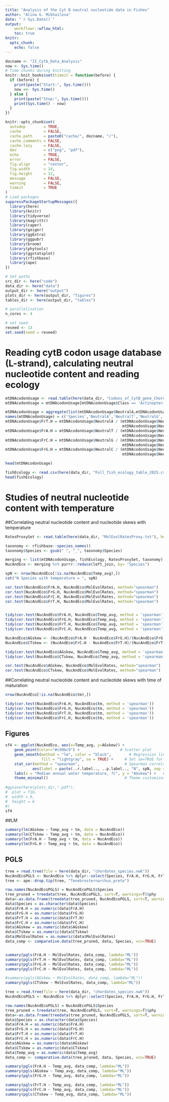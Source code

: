 ```yaml
---
title: "Analysis of the Cyt B neutral nucleotide data in Fishes"
author: "Alina G. Mikhailova"
date: "`r Sys.Date()`"
output:
    workflowr::wflow_html:
    toc: true
knitr:
  opts_chunk:
    echo: false
---
```


```r
docname <- "II_Cytb_Data_Analysis"
now <- Sys.time()
# Time chunks during knitting
knitr::knit_hooks$set(timeit = function(before) {
  if (before) {
    print(paste("Start:", Sys.time()))
    now <<- Sys.time()
  } else {
    print(paste("Stop:", Sys.time()))
    print(Sys.time() - now)
  }
})

knitr::opts_chunk$set(
  autodep        = TRUE,
  cache          = FALSE,
  cache.path     = paste0("cache/", docname, "/"),
  cache.comments = FALSE,
  cache.lazy     = FALSE,
  dev            = c("png", "pdf"),
  echo           = TRUE,
  error          = FALSE,
  fig.align      = "center",
  fig.width      = 14,
  fig.height     = 12,
  message        = FALSE,
  warning        = FALSE,
  timeit         = TRUE
)
# Load packages
suppressPackageStartupMessages({
  library(here)
  library(knitr)
  library(tidyverse)
  library(magrittr)
  library(caper)
  library(geiger)
  library(ggExtra)
  library(ggpubr)
  library(broom)
  library(phytools)
  library(ggstatsplot)
  library(rfishbase)
  library(ape)
})

# Set paths
src_dir <- here("code")
data_dir <- here("data")
output_dir <- here("output")
plots_dir <- here(output_dir, "figures")
tables_dir <- here(output_dir, "tables")

# parallelisation
n_cores <- 4

# set seed
reseed <- 13
set.seed(seed = reseed)
```

# Reading cytB codon usage database (L-strand), calculating neutral nucleotide content and reading ecology

```r
mtDNAcodonUsage <- read.table(here(data_dir, "Codons_of_CytB_gene_Chordata.txt"), header = TRUE)
mtDNAcodonUsage = mtDNAcodonUsage[mtDNAcodonUsage$Class == 'Actinopteri' | mtDNAcodonUsage$Class == 'Chondrichthyes',]

mtDNAcodonUsage = aggregate(list(mtDNAcodonUsage$NeutralA,mtDNAcodonUsage$NeutralT,mtDNAcodonUsage$NeutralG,mtDNAcodonUsage$NeutralC), by = list(mtDNAcodonUsage$Species), FUN = sum)
names(mtDNAcodonUsage) = c('Species','NeutralA','NeutralT','NeutralG','NeutralC')
mtDNAcodonUsage$FrT.H = mtDNAcodonUsage$NeutralA / (mtDNAcodonUsage$NeutralA + mtDNAcodonUsage$NeutralT +
                                                    mtDNAcodonUsage$NeutralG + mtDNAcodonUsage$NeutralC)
mtDNAcodonUsage$FrA.H = mtDNAcodonUsage$NeutralT / (mtDNAcodonUsage$NeutralA + mtDNAcodonUsage$NeutralT + 
                                                    mtDNAcodonUsage$NeutralG + mtDNAcodonUsage$NeutralC) 
mtDNAcodonUsage$FrC.H = mtDNAcodonUsage$NeutralG / (mtDNAcodonUsage$NeutralA + mtDNAcodonUsage$NeutralT + 
                                                    mtDNAcodonUsage$NeutralG + mtDNAcodonUsage$NeutralC) 
mtDNAcodonUsage$FrG.H = mtDNAcodonUsage$NeutralC / (mtDNAcodonUsage$NeutralA + mtDNAcodonUsage$NeutralT + 
                                                    mtDNAcodonUsage$NeutralG + mtDNAcodonUsage$NeutralC) 

head(mtDNAcodonUsage)
```

```r
fishEcology <- read.csv(here(data_dir, "Full_fish_ecology_table_2025.csv"))
head(fishEcology)
```

# Studies of neutral nucleotide content with temperature

##Correlating neutral nucleotide content and nucleotide skews with temperature
```r
RatesProxySet <- read.table(here(data_dir, "MolEvolRatesProxy.txt"), header = TRUE)

taxonomy <- rfishbase::species_names()
taxonomy$Species <- gsub(" ", "_", taxonomy$Species)

merging <- list(mtDNAcodonUsage, fishEcology, RatesProxySet, taxonomy)
NucAndEco <- merging %>% purrr::reduce(left_join, by= "Species")

spN <- nrow(NucAndEco[!is.na(NucAndEco$Temp_avg),])
cat("N Species with temperature = ", spN)

cor.test(NucAndEco$FrA.H, NucAndEco$MolEvolRates, method="spearman")
cor.test(NucAndEco$FrG.H, NucAndEco$MolEvolRates, method="spearman")
cor.test(NucAndEco$FrC.H, NucAndEco$MolEvolRates, method="spearman")
cor.test(NucAndEco$FrT.H, NucAndEco$MolEvolRates, method="spearman")


tidy(cor.test(NucAndEco$FrA.H, NucAndEco$Temp_avg, method = 'spearman'))
tidy(cor.test(NucAndEco$FrG.H, NucAndEco$Temp_avg, method = 'spearman'))
tidy(cor.test(NucAndEco$FrT.H, NucAndEco$Temp_avg, method = 'spearman'))
tidy(cor.test(NucAndEco$FrC.H, NucAndEco$Temp_avg, method = 'spearman')) #tree?

```

```r
NucAndEco$AGskew <- (NucAndEco$FrA.H - NucAndEco$FrG.H)/(NucAndEco$FrG.H + NucAndEco$FrA.H)
NucAndEco$CTskew <- (NucAndEco$FrC.H - NucAndEco$FrT.H)/(NucAndEco$FrT.H + NucAndEco$FrC.H)

tidy(cor.test(NucAndEco$AGskew, NucAndEco$Temp_avg, method = 'spearman'))
tidy(cor.test(NucAndEco$CTskew, NucAndEco$Temp_avg, method = 'spearman'))

cor.test(NucAndEco$AGskew, NucAndEco$MolEvolRates, method="spearman")
cor.test(NucAndEco$CTskew, NucAndEco$MolEvolRates, method="spearman")

```
##Correlating neutral nucleotide content and nucleotide skews with time of maturation

```r
nrow(NucAndEco[!is.na(NucAndEco$tm),])

tidy(cor.test(NucAndEco$FrA.H, NucAndEco$tm, method = 'spearman'))
tidy(cor.test(NucAndEco$FrG.H, NucAndEco$tm, method = 'spearman'))
tidy(cor.test(NucAndEco$FrT.H, NucAndEco$tm, method = 'spearman'))
tidy(cor.test(NucAndEco$FrC.H, NucAndEco$tm, method = 'spearman'))

```
## Figures

```r

sf4 <- ggplot(NucAndEco, aes(x=Temp_avg, y=AGskew)) + 
    geom_point(color="#c99bc9") +                  # Scatter plot
    geom_smooth(method = "lm", color = "black",        # Regression line + CI
                fill = "lightgray", se = TRUE) +     # Set se=TRUE for confidence interval
    stat_cor(method = "spearman",                    # Spearman correlation stats
            aes(label = paste(..r.label.., ..p.label.., "N", spN, sep = "~"))) +  # Include n
    labs(x = "Median annual water temperature, ?C", y = "AGskew") +   # Axis labels
    theme_minimal()                                  # Theme customization
 
#ggsave(here(plots_dir,".pdf"),
#  plot = f1b,
#  width = 6,
#  height = 6
#) 
sf4

```

##LM

```r
summary(lm(AGskew ~ Temp_avg + tm, data = NucAndEco))
summary(lm(CTskew ~ Temp_avg + tm, data = NucAndEco))
summary(lm(FrA.H ~ Temp_avg + tm, data = NucAndEco))
summary(lm(FrG.H ~ Temp_avg + tm, data = NucAndEco))

```


## PGLS

```r
tree = read.tree(file = here(data_dir, "chordates_species.nwk"))
NucAndEcoPGLS <- NucAndEco %>% dplyr::select(Species, FrA.H, FrG.H, FrT.H, FrC.H, AGskew, CTskew, MolEvolRates)
tree <- ape::drop.tip(tree, "Tenebrosternarchus_preto")

row.names(NucAndEcoPGLS) = NucAndEcoPGLS$Species
tree_pruned = treedata(tree, NucAndEcoPGLS, sort=T, warnings=T)$phy
data<-as.data.frame(treedata(tree_pruned, NucAndEcoPGLS, sort=T, warnings=T)$data)
data$Species = as.character(data$Species)
data$FrA.H = as.numeric(data$FrA.H)
data$FrG.H = as.numeric(data$FrG.H)
data$FrT.H = as.numeric(data$FrT.H)
data$FrC.H = as.numeric(data$FrC.H)
data$AGskew = as.numeric(data$AGskew)
data$CTskew = as.numeric(data$CTskew)
data$MolEvolRates = as.numeric(data$MolEvolRates)
data_comp <- comparative.data(tree_pruned, data, Species, vcv=TRUE)


summary(pgls(FrA.H ~ MolEvolRates, data_comp, lambda="ML"))
summary(pgls(FrT.H ~ MolEvolRates, data_comp, lambda="ML"))
summary(pgls(FrG.H ~ MolEvolRates, data_comp, lambda="ML"))
summary(pgls(FrC.H ~ MolEvolRates, data_comp, lambda="ML"))

#summary(pgls(AGskew ~ MolEvolRates, data_comp, lambda="ML"))
summary(pgls(CTskew ~ MolEvolRates, data_comp, lambda="ML"))

```
```r
tree = read.tree(file = here(data_dir, "chordates_species.nwk"))
NucAndEcoPGLS <- NucAndEco %>% dplyr::select(Species, FrA.H, FrG.H, FrT.H, FrC.H, AGskew, CTskew, Temp_avg)

row.names(NucAndEcoPGLS) = NucAndEcoPGLS$Species
tree_pruned = treedata(tree, NucAndEcoPGLS, sort=T, warnings=T)$phy
data<-as.data.frame(treedata(tree_pruned, NucAndEcoPGLS, sort=T, warnings=T)$data)
data$Species = as.character(data$Species)
data$FrA.H = as.numeric(data$FrA.H)
data$FrG.H = as.numeric(data$FrG.H)
data$FrT.H = as.numeric(data$FrT.H)
data$FrC.H = as.numeric(data$FrC.H)
data$AGskew = as.numeric(data$AGskew)
data$CTskew = as.numeric(data$CTskew)
data$Temp_avg = as.numeric(data$Temp_avg)
data_comp <- comparative.data(tree_pruned, data, Species, vcv=TRUE)

summary(pgls(FrA.H ~ Temp_avg, data_comp, lambda="ML"))
summary(pgls(AGskew ~ Temp_avg, data_comp, lambda="ML"))
summary(pgls(FrG.H ~ Temp_avg, data_comp, lambda="ML"))

summary(pgls(FrT.H ~ Temp_avg, data_comp, lambda="ML"))
summary(pgls(FrC.H ~ Temp_avg, data_comp, lambda="ML"))
summary(pgls(CTskew ~ Temp_avg, data_comp, lambda="ML"))
```

